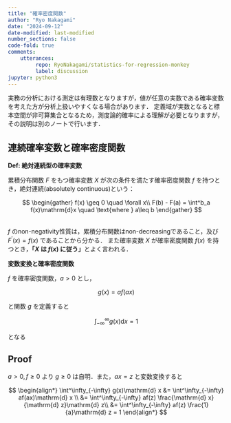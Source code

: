 ```yaml
---
title: "確率密度関数"
author: "Ryo Nakagami"
date: "2024-09-12"
date-modified: last-modified
number_sections: false
code-fold: true
comments:
    utterances:
         repo: RyoNakagami/statistics-for-regression-monkey
         label: discussion
jupyter: python3
---
```


実務の分析における測定は有理数となりますが，値が任意の実数である確率変数を考えた方が分析上扱いやすくなる場合があります．
定義域が実数となると標本空間が非可算集合となるため，測度論的確率による理解が必要となりますが，その説明は別のノートで行います．


## 連続確率変数と確率密度関数

<div class="blog-custom-border">
<strong>Def: 絶対連続型の確率変数</strong> <br>

累積分布関数 $F$ をもつ確率変数 $X$ が次の条件を満たす確率密度関数 $f$ を持つとき，絶対連続(absolutely continuous)という：

$$
\begin{gather}
f(x) \geq 0 \quad \forall x\\
F(b) - F(a) = \int^b_a f(x)\mathrm{d}x \quad \text{where } a\leq b
\end{gather}
$$

</div><br>
$f$ のnon-negativity性質は，累積分布関数はnon-decreasingであること，及び $F^\prime(x) = f(x)$ であることから分かる．
また確率変数 $X$ が確率密度関数 $f(x)$ を持つとき，**「$X$ は $f(x)$ に従う」**とよく言われる．

<div class="blog-custom-border">
::: {#thm- .custom_problem } 
**変数変換と確率密度関数**
<br>

$f$ を確率密度関数，$a > 0$ とし，

$$
g(x) = af(ax)
$$

と関数 $g$ を定義すると

$$
\int^\infty_{-\infty} g(x)\mathrm{d} x = 1
$$

となる

:::

</div>

::: {.callout-note collapse="false" icon=false}
## Proof

$a > 0, f\geq 0$ より $g\geq 0$ は自明．また，$ax = z$ と変数変換すると 

$$
\begin{align*}
\int^\infty_{-\infty} g(x)\mathrm{d} x &= \int^\infty_{-\infty} af(ax)\mathrm{d} x \\
                                       &= \int^\infty_{-\infty} af(z) \frac{\mathrm{d} x}{\mathrm{d} z}\mathrm{d} z\\
                                       &= \int^\infty_{-\infty} af(z) \frac{1}{a}\mathrm{d} z = 1
\end{align*}
$$



:::